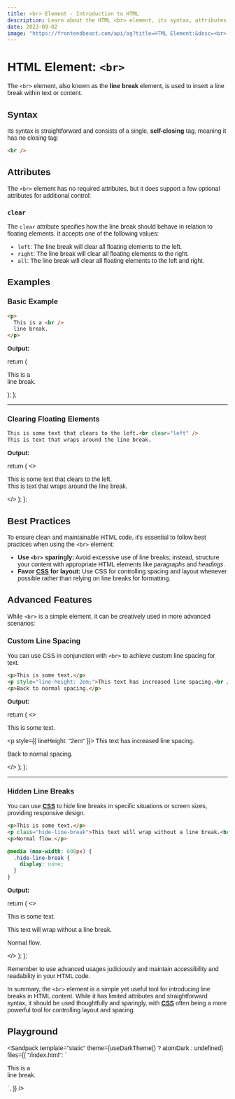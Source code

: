 ```yaml
---
title: <br> Element - Introduction to HTML
description: Learn about the HTML <br> element, its syntax, attributes, best practices, and more.
date: 2023-09-02
image: "https://frontendbeast.com/api/og?title=HTML Element:&desc=<br> - Introduction to HTML"
---
```



# HTML Element: `<br>`

The `<br>` element, also known as the **line break** element, is used to insert a line break within text or content.

## Syntax

Its syntax is straightforward and consists of a single, **self-closing** tag, meaning it has no closing tag:

```html showLineNumbers /br/
<br />
```

## Attributes

The `<br>` element has no required attributes, but it does support a few optional attributes for additional control:

### `clear`

The `clear` attribute specifies how the line break should behave in relation to floating elements. It accepts one of the following values:

- `left`: The line break will clear all floating elements to the left.
- `right`: The line break will clear all floating elements to the right.
- `all`: The line break will clear all floating elements to the left and right.

## Examples

### Basic Example

```html showLineNumbers {2}
<p>
  This is a <br />
  line break.
</p>
```

**Output:**

  return (
    <p>
      This is a <br /> line break.
    </p>
  );
};

<BasicExample />

---

### Clearing Floating Elements

```html showLineNumbers {1}
This is some text that clears to the left.<br clear="left" />
This is text that wraps around the line break.
```

**Output:**

  return (
    <>
      <p>
        This is some text that clears to the left.
        <br clear="left" />
        This is text that wraps around the line break.
      </p>
    </>
  );
};

<ClearingFloatingElements />

## Best Practices

To ensure clean and maintainable HTML code, it's essential to follow best practices when using the `<br>` element:

- **Use `<br>` sparingly:** Avoid excessive use of line breaks; instead, structure your content with appropriate HTML elements like _paragraphs_ and _headings_.
- **Favor [CSS](/css) for layout:** Use CSS for controlling spacing and layout whenever possible rather than relying on line breaks for formatting.

## Advanced Features

While `<br>` is a simple element, it can be creatively used in more advanced scenarios:

### Custom Line Spacing

You can use CSS in conjunction with `<br>` to achieve custom line spacing for text.

```html showLineNumbers {2}
<p>This is some text.</p>
<p style="line-height: 2em;">This text has increased line spacing.<br /></p>
<p>Back to normal spacing.</p>
```

**Output:**

  return (
    <>
      <p>This is some text.</p>
      <p style={{ lineHeight: "2em" }}>
        This text has increased line spacing.
        <br />
      </p>
      <p>Back to normal spacing.</p>
    </>
  );
};

<CustomLineSpacing />

---

### Hidden Line Breaks

You can use [**CSS**](/css) to hide line breaks in specific situations or screen sizes, providing responsive design.

```html showLineNumbers filename="index.html" {2}
<p>This is some text.</p>
<p class="hide-line-break">This text will wrap without a line break.<br /></p>
<p>Normal flow.</p>
```

```css showLineNumbers filename="styles.css"
@media (max-width: 600px) {
  .hide-line-break {
    display: none;
  }
}
```

**Output:**

  return (
    <>
      <p>This is some text.</p>
      <p className="hide-line-break">
        This text will wrap without a line break.
        <br />
      </p>
      <p>Normal flow.</p>
    </>
  );
};

<HiddenLineBreaks />

Remember to use advanced usages judiciously and maintain accessibility and readability in your HTML code.

In summary, the `<br>` element is a simple yet useful tool for introducing line breaks in HTML content. While it has limited attributes and straightforward syntax, it should be used thoughtfully and sparingly, with [**CSS**](/css) often being a more powerful tool for controlling layout and spacing.

## Playground

<Sandpack
  template="static"
  theme={useDarkTheme() ? atomDark : undefined}
  files={{
    "/index.html": `<!DOCTYPE html>
<html lang="en">
  <head>
    <meta charset="utf-8" />
    <title>HTML Element: <br></title>
    <style>
      body {
        font-family: sans-serif;
      }
    </style>
  </head>
    <body>
      <p>This is a <br> line break.</p>
    </body>
</html>`,
  }}
/>
